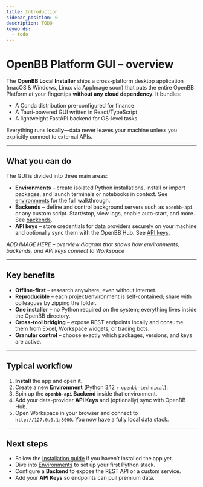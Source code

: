 ```yaml
---
title: Introduction
sidebar_position: 0
description: TODO
keywords:
  - todo
---
```



<HeadTitle title="GUI Introduction | OpenBB Platform Docs" />

# OpenBB Platform GUI – overview

The **OpenBB Local Installer** ships a cross-platform desktop application (macOS & Windows, Linux via AppImage soon) that puts the entire OpenBB Platform at your fingertips **without any cloud dependency**.  It bundles:

* A Conda distribution pre-configured for finance
* A Tauri-powered GUI written in React/TypeScript
* A lightweight FastAPI backend for OS-level tasks

Everything runs **locally**—data never leaves your machine unless you explicitly connect to external APIs.

---

## What you can do

The GUI is divided into three main areas:

* **Environments** – create isolated Python installations, install or import packages, and launch terminals or notebooks in context. See [environments](environments.mdx) for the full walkthrough.
* **Backends** – define and control background servers such as `openbb-api` or any custom script. Start/stop, view logs, enable auto-start, and more. See [backends](backends.mdx).
* **API keys** – store credentials for data providers securely on your machine and optionally sync them with the OpenBB Hub. See [API keys](api-keys.mdx).

*ADD IMAGE HERE – overview diagram that shows how environments, backends, and API keys connect to Workspace*

---

## Key benefits

* **Offline-first** – research anywhere, even without internet.
* **Reproducible** – each project/environment is self-contained; share with colleagues by zipping the folder.
* **One installer** – no Python required on the system; everything lives inside the OpenBB directory.
* **Cross-tool bridging** – expose REST endpoints locally and consume them from Excel, Workspace widgets, or trading bots.
* **Granular control** – choose exactly which packages, versions, and keys are active.

---

## Typical workflow

1. **Install** the app and open it.
2. Create a new **Environment** (Python 3.12 + `openbb-technical`).
3. Spin up the **`openbb-api` Backend** inside that environment.
4. Add your data-provider **API Keys** and (optionally) sync with OpenBB Hub.
5. Open Workspace in your browser and connect to `http://127.0.0.1:8000`.  You now have a fully local data stack.

---

## Next steps

* Follow the [Installation guide](installation.mdx) if you haven’t installed the app yet.
* Dive into [Environments](environments.mdx) to set up your first Python stack.
* Configure a **Backend** to expose the REST API or a custom service.
* Add your **API Keys** so endpoints can pull premium data.
